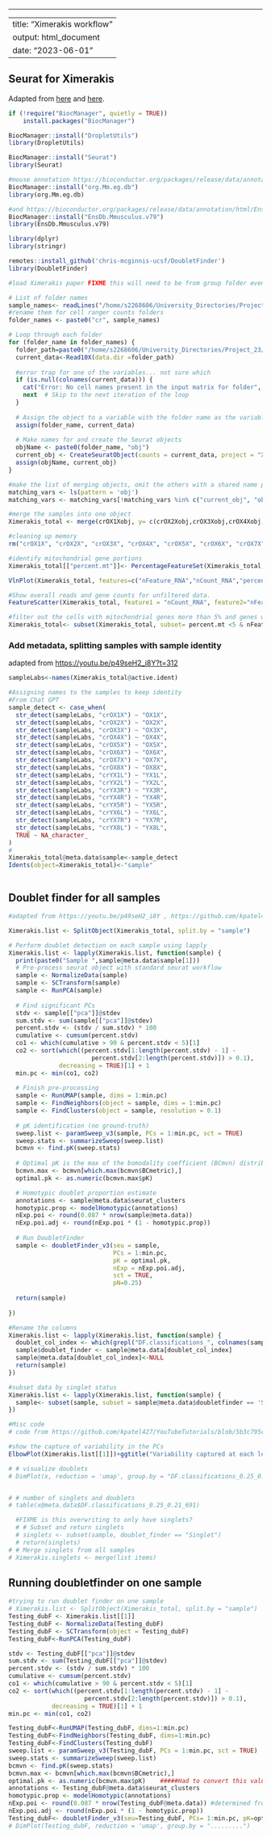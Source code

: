 ------------------------------------------------------------------------

---
title: "Ximerakis workflow"
output: html_document
date: "2023-06-01"
---

## Seurat for Ximerakis

Adapted from [here](https://bioconductor.org/packages/release/bioc/vignettes/DropletUtils/inst/doc/DropletUtils.html#reading-in-10x-genomics-data) and [here](https://www.singlecellcourse.org/scrna-seq-analysis-with-bioconductor.html).

```r
if (!require("BiocManager", quietly = TRUE))
    install.packages("BiocManager")

BiocManager::install("DropletUtils")
library(DropletUtils)

BiocManager::install("Seurat")
library(Seurat)

#mouse annotation https://bioconductor.org/packages/release/data/annotation/html/org.Mm.eg.db.html
BiocManager::install("org.Mm.eg.db")
library(org.Mm.eg.db)

#and https://bioconductor.org/packages/release/data/annotation/html/EnsDb.Mmusculus.v79.html
BiocManager::install("EnsDb.Mmusculus.v79")
library(EnsDb.Mmusculus.v79)

library(dplyr)
library(stringr)

remotes::install_github('chris-mcginnis-ucsf/DoubletFinder')
library(DoubletFinder)
```

```r
#load Ximerakis paper FIXME this will need to be from group folder eventually, so amend paths at the start

# List of folder names
sample_names<- readLines("/home/s2268606/University_Directories/Project_23/External_datasets/Ximerakis/Ximerakis_BAM_names.txt")
#rename them for cell ranger counts folders
folder_names <- paste0("cr", sample_names)

# Loop through each folder
for (folder_name in folder_names) {
  folder_path=paste0("/home/s2268606/University_Directories/Project_23/External_datasets/Ximerakis/",folder_name, "/outs/raw_feature_bc_matrix/")
  current_data<-Read10X(data.dir =folder_path)
  
  #error trap for one of the variables... not sure which
  if (is.null(colnames(current_data))) {
    cat("Error: No cell names present in the input matrix for folder", folder_name, "\n")
    next  # Skip to the next iteration of the loop
  }
  
  # Assign the object to a variable with the folder name as the variable name
  assign(folder_name, current_data)
  
  # Make names for and create the Seurat objects
  objName <- paste0(folder_name, "obj")
  current_obj <- CreateSeuratObject(counts = current_data, project = "Ximerakis")
  assign(objName, current_obj)
}

#make the list of merging objects, omit the others with a shared name parts
matching_vars <- ls(pattern = 'obj')
matching_vars <- matching_vars[!matching_vars %in% c("current_obj", "objName")]

#merge the samples into one object
Ximerakis_total <- merge(crOX1Xobj, y= c(crOX2Xobj,crOX3Xobj,crOX4Xobj,crOX5Xobj,crOX6Xobj,crOX7Xobj,crOX8Xobj,crYX1Lobj,crYX2Lobj,crYX3Robj,crYX4Robj,crYX5Robj,crYX6Lobj,crYX7Robj,crYX8Lobj), add.cell.ids=c("crOX1X", "crOX2X", "crOX3X", "crOX4X", "crOX5X", "crOX6X", "crOX7X", "crOX8X", "crYX1L", "crYX2L","crYX3R", "crYX4R", "crYX5R" ,"crYX6L", "crYX7R", "crYX8L"), project="Ximerakis")

#cleaning up memory
rm("crOX1X", "crOX2X", "crOX3X", "crOX4X", "crOX5X", "crOX6X", "crOX7X", "crOX8X", "crYX1L", "crYX2L","crYX3R", "crYX4R", "crYX5R" ,"crYX6L", "crYX7R", "crYX8L","matching_vars",)
```

```r
#identify mitochondrial gene portions
Ximerakis_total[["percent.mt"]]<- PercentageFeatureSet(Ximerakis_total, pattern = "^mt")
```

```r
VlnPlot(Ximerakis_total, features=c("nFeature_RNA","nCount_RNA","percent.mt"), ncol=3)
```

```r
#Show overall reads and gene counts for unfiltered data.
FeatureScatter(Ximerakis_total, feature1 = "nCount_RNA", feature2="nFeature_RNA",raster=FALSE)+ geom_smooth(method="lm")+ ggtitle("Transcripts vs. genes of unfiltered Ximerakis dataset")
```

```r
#filter out the cells with mitochondrial genes more than 5% and genes with more than 1k genes as instructed by Nick
Ximerakis_total<- subset(Ximerakis_total, subset= percent.mt <5 & nFeature_RNA > 1000)
```

### Add metadata, splitting samples with sample identity

adapted from <https://youtu.be/p49seH2_i8Y?t=312>

```r
sampleLabs<-names(Ximerakis_total@active.ident)

#Assigning names to the samples to keep identity
#From Chat GPT
sample_detect <- case_when(
  str_detect(sampleLabs, "crOX1X") ~ "OX1X",
  str_detect(sampleLabs, "crOX2X") ~ "OX2X",
  str_detect(sampleLabs, "crOX3X") ~ "OX3X",
  str_detect(sampleLabs, "crOX4X") ~ "OX4X",
  str_detect(sampleLabs, "crOX5X") ~ "OX5X",
  str_detect(sampleLabs, "crOX6X") ~ "OX6X",
  str_detect(sampleLabs, "crOX7X") ~ "OX7X",
  str_detect(sampleLabs, "crOX8X") ~ "OX8X",
  str_detect(sampleLabs, "crYX1L") ~ "YX1L",
  str_detect(sampleLabs, "crYX2L") ~ "YX2L",
  str_detect(sampleLabs, "crYX3R") ~ "YX3R",
  str_detect(sampleLabs, "crYX4R") ~ "YX4R",
  str_detect(sampleLabs, "crYX5R") ~ "YX5R",
  str_detect(sampleLabs, "crYX6L") ~ "YX6L",
  str_detect(sampleLabs, "crYX7R") ~ "YX7R",
  str_detect(sampleLabs, "crYX8L") ~ "YX8L",
  TRUE ~ NA_character_
)
#
Ximerakis_total@meta.data$sample<-sample_detect
Idents(object=Ximerakis_total)<-"sample"
```

```r

```

## Doublet finder for all samples

```r
#adapted from https://youtu.be/p49seH2_i8Y , https://github.com/kpatel427/YouTubeTutorials/blob/5b3c795cecafb22f0e992da069eae2efd6b5cb95/singleCell_doublets.R , https://rpubs.com/kenneditodd/doublet_finder_example 

Ximerakis.list <- SplitObject(Ximerakis_total, split.by = "sample")

# Perform doublet detection on each sample using lapply
Ximerakis.list <- lapply(Ximerakis.list, function(sample) {
  print(paste0("Sample ",sample@meta.data$sample[1]))
  # Pre-process seurat object with standard seurat workflow
  sample <- NormalizeData(sample)
  sample <- SCTransform(sample)
  sample <- RunPCA(sample)
  
  # Find significant PCs
  stdv <- sample[["pca"]]@stdev
  sum.stdv <- sum(sample[["pca"]]@stdev)
  percent.stdv <- (stdv / sum.stdv) * 100
  cumulative <- cumsum(percent.stdv)
  co1 <- which(cumulative > 90 & percent.stdv < 5)[1]
  co2 <- sort(which((percent.stdv[1:length(percent.stdv) - 1] -
                       percent.stdv[2:length(percent.stdv)]) > 0.1),
              decreasing = TRUE)[1] + 1
  min.pc <- min(co1, co2)
  
  # Finish pre-processing
  sample <- RunUMAP(sample, dims = 1:min.pc)
  sample <- FindNeighbors(object = sample, dims = 1:min.pc)              
  sample <- FindClusters(object = sample, resolution = 0.1)
  
  # pK identification (no ground-truth)
  sweep.list <- paramSweep_v3(sample, PCs = 1:min.pc, sct = TRUE)
  sweep.stats <- summarizeSweep(sweep.list)
  bcmvn <- find.pK(sweep.stats)
  
  # Optimal pK is the max of the bomodality coefficient (BCmvn) distribution
  bcmvn.max <- bcmvn[which.max(bcmvn$BCmetric),]
  optimal.pk <- as.numeric(bcmvn.max$pK)

  # Homotypic doublet proportion estimate
  annotations <- sample@meta.data$seurat_clusters
  homotypic.prop <- modelHomotypic(annotations) 
  nExp.poi <- round(0.087 * nrow(sample@meta.data))
  nExp.poi.adj <- round(nExp.poi * (1 - homotypic.prop))
  
  # Run DoubletFinder
  sample <- doubletFinder_v3(seu = sample, 
                             PCs = 1:min.pc, 
                             pK = optimal.pk,
                             nExp = nExp.poi.adj, 
                             sct = TRUE, 
                             pN=0.25)
  
  return(sample)
  
})

#Rename the columns
Ximerakis.list <- lapply(Ximerakis.list, function(sample) {
  doublet_col_index <- which(grepl("DF.classifications_", colnames(sample@meta.data)))
  sample$doublet_finder <- sample@meta.data[doublet_col_index]
  sample@meta.data[doublet_col_index]<-NULL
  return(sample)
})

#subset data by singlet status
Ximerakis.list <- lapply(Ximerakis.list, function(sample) {
  sample<- subset(sample, subset = sample@meta.data$doubletfinder == 'Singlet')
})
```

```r
#Misc code
# code from https://github.com/kpatel427/YouTubeTutorials/blob/5b3c795cecafb22f0e992da069eae2efd6b5cb95/singleCell_doublets.R

#show the capture of variability in the PCs
ElbowPlot(Ximerakis.list[[1]])+ggtitle("Variability captured at each level of PC in PCA (sample OX1X)"))

# # visualize doublets
# DimPlot(x, reduction = 'umap', group.by = "DF.classifications_0.25_0.21_691")


# # number of singlets and doublets
# table(x@meta.data$DF.classifications_0.25_0.21_691)

  #FIXME is this overwriting to only have singlets?
  # # Subset and return singlets
  # singlets <- subset(sample, doublet_finder == "Singlet")
  # return(singlets)  
# # Merge singlets from all samples
# Ximerakis.singlets <- merge(list items)
```

## Running doubletfinder on one sample

```r
#trying to run doublet finder on one sample
# Ximerakis.list <- SplitObject(Ximerakis_total, split.by = "sample")
Testing_dubF <- Ximerakis.list[[1]]
Testing_dubF <- NormalizeData(Testing_dubF)
Testing_dubF <- SCTransform(object = Testing_dubF)
Testing_dubF<-RunPCA(Testing_dubF)

stdv <- Testing_dubF[["pca"]]@stdev
sum.stdv <- sum(Testing_dubF[["pca"]]@stdev)
percent.stdv <- (stdv / sum.stdv) * 100
cumulative <- cumsum(percent.stdv)
co1 <- which(cumulative > 90 & percent.stdv < 5)[1]
co2 <- sort(which((percent.stdv[1:length(percent.stdv) - 1] -
                     percent.stdv[2:length(percent.stdv)]) > 0.1),
            decreasing = TRUE)[1] + 1
min.pc <- min(co1, co2)

Testing_dubF<-RunUMAP(Testing_dubF, dims=1:min.pc)
Testing_dubF<-FindNeighbors(Testing_dubF, dims=1:min.pc)
Testing_dubF<-FindClusters(Testing_dubF)
sweep.list <- paramSweep_v3(Testing_dubF, PCs = 1:min.pc, sct = TRUE)
sweep.stats <- summarizeSweep(sweep.list)
bcmvn <- find.pK(sweep.stats)
bcmvn.max <- bcmvn[which.max(bcmvn$BCmetric),]
optimal.pk <- as.numeric(bcmvn.max$pK)    #####Had to convert this value
annotations <- Testing_dubF@meta.data$seurat_clusters
homotypic.prop <- modelHomotypic(annotations)
nExp.poi <- round(0.087 * nrow(Testing_dubF@meta.data)) #determined from number of cells loaded according to authors, see Log17.
nExp.poi.adj <- round(nExp.poi * (1 - homotypic.prop))
Testing_dubF<- doubletFinder_v3(seu=Testing_dubF, PCs= 1:min.pc, pK=optimal.pk, nExp = nExp.poi.adj, sct = TRUE, pN=0.25)
# DimPlot(Testing_dubF, reduction = 'umap', group.by = ".........")
```
